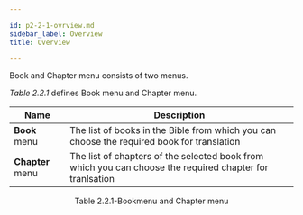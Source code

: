 ```yaml
---

id: p2-2-1-ovrview.md
sidebar_label: Overview
title: Overview

---
```


Book and Chapter menu consists of two menus.

_Table 2.2.1_ defines Book menu and Chapter menu.

| Name               | Description                                                                                              |
| ------------------ | -------------------------------------------------------------------------------------------------------- |
| **Book** menu    | The list of books in the Bible from which you can choose the required book for translation               |
| **Chapter** menu | The list of chapters of the selected book from which you can choose the required chapter for tranlsation |

<div align='center' style={{ fontStyle: 'Italic' }}>Table 2.2.1-Bookmenu and Chapter menu</div>
